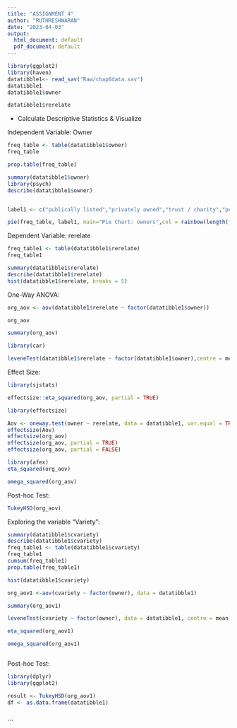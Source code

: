 ---
title: "ASSIGNMENT 4"
author: "RUTHRESHWARAN"
date: "2023-04-03"
output:
  html_document: default
  pdf_document: default
---


```{r}
library(ggplot2)
library(haven)
datatibble1<- read_sav("Raw/chap6data.sav")
datatibble1
datatibble1$owner

datatibble1$rerelate

```

- Calculate Descriptive Statistics & Visualize

Independent Variable: Owner

```{r}
freq_table <- table(datatibble1$owner)
freq_table

prop.table(freq_table)

summary(datatibble1$owner)
library(psych)
describe(datatibble1$owner)


label1 <- c("publically listed","privately owned","trust / charity","public sector")

pie(freq_table, label1, main="Pie Chart: owners",col = rainbow(length(freq_table)))
```

Dependent Variable: rerelate

```{r}
freq_table1 <- table(datatibble1$rerelate)
freq_table1

summary(datatibble1$rerelate)
describe(datatibble1$rerelate)
hist(datatibble1$rerelate, breaks = 5)
```


One-Way ANOVA:

```{r}

org_aov <- aov(datatibble1$rerelate ~ factor(datatibble1$owner))

org_aov

summary(org_aov)

library(car)

leveneTest(datatibble1$rerelate ~ factor(datatibble1$owner),centre = mean)


```

Effect Size:

```{r}

library(sjstats)

effectsize::eta_squared(org_aov, partial = TRUE)

```

```{r}
library(effectsize)

Aov <- oneway.test(owner ~ rerelate, data = datatibble1, var.equal = TRUE)
effectsize(Aov)
effectsize(org_aov)
effectsize(org_aov, partial = TRUE)
effectsize(org_aov, partial = FALSE)


```

```{r}
library(afex)
eta_squared(org_aov)

omega_squared(org_aov)


```

Post-hoc Test:

```{r}
TukeyHSD(org_aov)


```

Exploring the variable "Variety":

```{r}
summary(datatibble1$cvariety)
describe(datatibble1$cvariety)
freq_table1 <- table(datatibble1$cvariety)
freq_table1
cumsum(freq_table1)
prop.table(freq_table1)

hist(datatibble1$cvariety)
```

```{r}
org_aov1 <-aov(cvariety ~ factor(owner), data = datatibble1)

summary(org_aov1)

leveneTest(cvariety ~ factor(owner), data = datatibble1, centre = mean)

```

```{r}

eta_squared(org_aov1)

omega_squared(org_aov1)



```

Post-hoc Test:

```{r}
library(dplyr)
library(ggplot2)

result <- TukeyHSD(org_aov1)
df <- as.data.frame(datatibble1)



```






```






